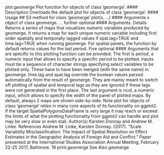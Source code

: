 

plot.geomerge Plot function for objects of class ’geomerge’.
#### Description
Overloads the default plot for objects of class ’geomerge’.
#### Usage
## S3 method for class 'geomerge'
plot(x, ...)
#### Arguments
x object of class geomerge.
... further optional #### Arguments.
Details
Returns a series of maps that visualizes numeric variables produced by geomerge. It returns a map
for each unique numeric variable including first order spatially and temporally lagged values if
spat.lag=TRUE and time.lag=TRUE when running geomerge. For spatial panels, the function by
default returns values for the last period.
Five optional #### Arguments that are specific to this plotting function can be provided. The first is
period, a numeric input that allows to specify a specific period to be plotted. inputs must be a
sequence of character strings specifying select variables to be plotted only. These have to have been
merged (with the same name) in geomerge. time.lag and spat.lag override the boolean values
parsed automatically from the result of geomerge. They are mainly meant to switch off plotting of
spatial and temporal lags as they are ignored if these lags were not generated in the first place. The
last argument is ncol, a numeric input, which allows to specify the width of the panel of plotted
maps. By default, always 2 maps are shown side-by-side.
Note
plot for objects of class ’geomerge’ relies in many core aspects of its functionality on ggplot2. If
the target SpatialPolygonsDataFrame is very large it may reach or exceed the limits of what the
plotting functionality from ggplot2 can handle and plot may be very slow or even stall.
Author(s)
Karsten Donnay and Andrew M. Linke.
References
Andrew M. Linke, Karsten Donnay. (2017). "Scale Variability Misclassification: The Impact of
Spatial Resolution on Effect Estimates in the Geographic Analysis of Foreign Aid and Conflict."
Paper presented at the International Studies Association Annual Meeting, February 22-25 2017,
Baltimore.
16 print.geomerge
See Also
geomerge
